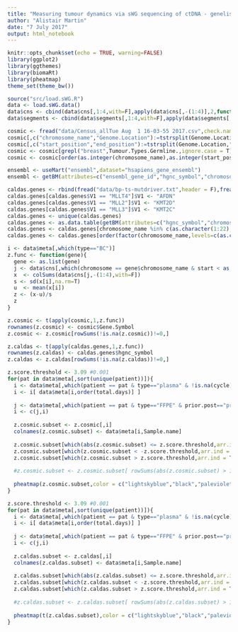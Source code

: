 ```yaml
---
title: "Measuring tumour dynamics via sWG sequencing of ctDNA - genelist"
author: "Alistair Martin"
date: "7 July 2017"
output: html_notebook
---
```


```r
knitr::opts_chunk$set(echo = TRUE, warning=FALSE)
library(ggplot2)
library(ggthemes)
library(biomaRt)
library(pheatmap)
theme_set(theme_bw())

source("src/load.sWG.R")
data <- load.sWG.data()
data$cns <- cbind(data$cns[,1:4,with=F],apply(data$cns[,-(1:4)],2,function(x){x[x < -3] <- -3; x}))
data$segments <- cbind(data$segments[,1:4,with=F],apply(data$segments[,-(1:4)],2,function(x){x[x < -3] <- -3; x}))

cosmic <- fread("data/Census_allTue Aug  1 16-03-55 2017.csv",check.names = T)
cosmic[,c("chromosome_name","Genome.Location"):=tstrsplit(Genome.Location,":")]
cosmic[,c("start_position","end_position"):=tstrsplit(Genome.Location,"-")]
cosmic <- cosmic[grepl("breast",Tumour.Types.Germline.,ignore.case = T) | grepl("breast",Tumour.Types.Somatic.,ignore.case = T)]
cosmic <- cosmic[order(as.integer(chromosome_name),as.integer(start_position))]

ensembl <- useMart("ensembl",dataset="hsapiens_gene_ensembl")
ensembl <- getBM(attributes=c("ensembl_gene_id","hgnc_symbol","chromosome_name","start_position","end_position"),mart=ensembl)

caldas.genes <- rbind(fread("data/bp-ts-mutdriver.txt",header = F),fread("data/ldma-autopsy.txt",header=F))
caldas.genes[caldas.genes$V1 == "MLLT4"]$V1 <- "AFDN"
caldas.genes[caldas.genes$V1 == "MLL2"]$V1 <- "KMT2D"
caldas.genes[caldas.genes$V1 == "MLL3"]$V1 <- "KMT2C"
caldas.genes <- unique(caldas.genes)
caldas.genes <- as.data.table(getBM(attributes=c("hgnc_symbol","chromosome_name","start_position","end_position"),filter=c("hgnc_symbol"),values = caldas.genes$V1, mart=ensembl))
caldas.genes <- caldas.genes[chromosome_name %in% c(as.character(1:22),"X","Y")]
caldas.genes <- caldas.genes[order(factor(chromosome_name,levels=c(as.character(1:22),"X","Y")),as.integer(start_position))]
```

```r
i <- data$meta[,which(type=="BC")]
z.func <- function(gene){
  gene <- as.list(gene)
  j <- data$cns[,which(chromosome == gene$chromosome_name & start < as.integer(gene$end_position) & end > as.integer(gene$start_position))]
  x  <- colSums(data$cns[j,-(1:4),with=F])
  s <- sd(x[i],na.rm=T)
  u  <- mean(x[i])
  z <- (x-u)/s
  z
}

z.cosmic <- t(apply(cosmic,1,z.func))
rownames(z.cosmic) <- cosmic$Gene.Symbol
z.cosmic <- z.cosmic[rowSums(!is.na(z.cosmic))!=0,]

z.caldas <- t(apply(caldas.genes,1,z.func))
rownames(z.caldas) <- caldas.genes$hgnc_symbol
z.caldas <- z.caldas[rowSums(!is.na(z.caldas))!=0,]
```

```r
z.score.threshold <- 3.09 #0.001
for(pat in data$meta[,sort(unique(patient))]){
  i <- data$meta[,which(patient == pat & type=="plasma" & !is.na(cycle))]
  i <- i[ data$meta[i,order(total.days)] ]
  
  j <- data$meta[,which(patient == pat & type=="FFPE" & prior.post=="primary")]
  i <- c(j,i)
  
  z.cosmic.subset <- z.cosmic[,i]
  colnames(z.cosmic.subset) <- data$meta[i,Sample.name]
  
  z.cosmic.subset[which(abs(z.cosmic.subset) <= z.score.threshold,arr.ind = T)] <- 0
  z.cosmic.subset[which(z.cosmic.subset < -z.score.threshold,arr.ind = T)] <- -1
  z.cosmic.subset[which(z.cosmic.subset > z.score.threshold,arr.ind = T)] <- 1
  
  #z.cosmic.subset <- z.cosmic.subset[ rowSums(abs(z.cosmic.subset) > 1.64) > 0, ]
  
  pheatmap(z.cosmic.subset,color = c("lightskyblue","black","palevioletred"),breaks=c(-2,-.5,.5,2),legend=F,cluster_cols = F, cluster_rows = F,cellwidth = 10,cellheight = 10,gaps_col = length(j),main=paste("Patient",as.character(pat)))
}
```

```r
z.score.threshold <- 3.09 #0.001
for(pat in data$meta[,sort(unique(patient))]){
  i <- data$meta[,which(patient == pat & type=="plasma" & !is.na(cycle))]
  i <- i[ data$meta[i,order(total.days)] ]
  
  j <- data$meta[,which(patient == pat & type=="FFPE" & prior.post=="primary")]
  i <- c(j,i)
  
  z.caldas.subset <- z.caldas[,i]
  colnames(z.caldas.subset) <- data$meta[i,Sample.name]
  
  z.caldas.subset[which(abs(z.caldas.subset) <= z.score.threshold,arr.ind = T)] <- 0
  z.caldas.subset[which(z.caldas.subset < -z.score.threshold,arr.ind = T)] <- -1
  z.caldas.subset[which(z.caldas.subset > z.score.threshold,arr.ind = T)] <- 1
  
  #z.caldas.subset <- z.caldas.subset[ rowSums(abs(z.caldas.subset) > 1.64) > 0, ]
  
  pheatmap(t(z.caldas.subset),color = c("lightskyblue","black","palevioletred"),breaks=c(-2,-.5,.5,2),legend=F,cluster_cols = F, cluster_rows = F,cellwidth = 10,cellheight = 10,gaps_row = length(j),gaps_col = caldas.genes[,which(head(chromosome_name,-1)!=tail(chromosome_name,-1))], main=paste("Patient",as.character(pat)))
}
```